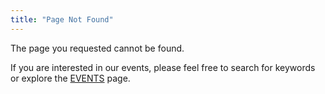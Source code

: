 ```yaml
---
title: "Page Not Found"
---
```


The page you requested cannot be found.

If you are interested in our events, please feel free to search for keywords or explore the  [EVENTS](events/index.qmd) page.


